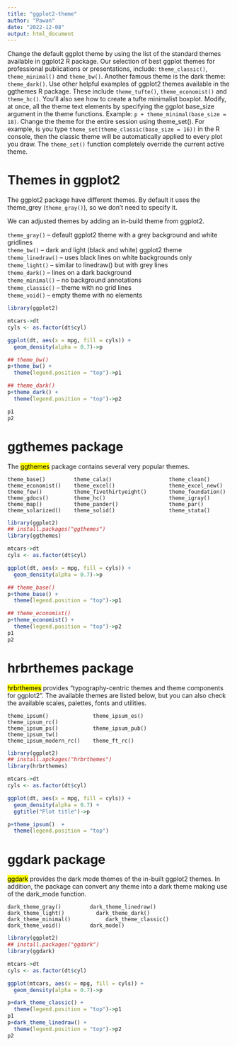 ```yaml
---
title: "ggplot2-theme"
author: "Pawan"
date: "2022-12-08"
output: html_document
---
```


Change the default ggplot theme by using the list of the standard themes available in ggplot2 R package. Our selection of best ggplot themes for professional publications or presentations, include: ```theme_classic()```, ```theme_minimal()``` and ```theme_bw()```. Another famous theme is the dark theme: ```theme_dark()```.
Use other helpful examples of ggplot2 themes available in the ggthemes R package. These include ```theme_tufte()```, ```theme_economist()``` and ```theme_hc()```. You’ll also see how to create a tufte minimalist boxplot.
Modify, at once, all the theme text elements by specifying the ggplot base_size argument in the theme functions. Example: ```p + theme_minimal(base_size = 18)```.
Change the theme for the entire session using theme_set(). For example, is you type ```theme_set(theme_classic(base_size = 16))``` in the R console, then the classic theme will be automatically applied to every plot you draw. The ```theme_set()``` function completely override the current active theme.


# Themes in ggplot2

The ggplot2 package have different themes. By default it uses the theme_grey (```theme_gray()```), so we don’t need to specify it.

We can adjusted themes by adding an in-build theme from ggplot2.

```theme_gray()``` – default ggplot2 theme with a grey background and white gridlines   
```theme_bw()``` – dark and light (black and white) ggplot2 theme    
```theme_linedraw()``` – uses black lines on white backgrounds only    
```theme_light()``` – similar to linedraw() but with grey lines    
```theme_dark()``` – lines on a dark background    
```theme_minimal()``` – no background annotations    
```theme_classic()``` – theme with no grid lines  
```theme_void()``` – empty theme with no elements    


```r
library(ggplot2)

mtcars->dt
cyls <- as.factor(dt$cyl)

ggplot(dt, aes(x = mpg, fill = cyls)) +
  geom_density(alpha = 0.7)->p

## theme_bw()
p+theme_bw() +
  theme(legend.position = "top")->p1 

## theme_dark()
p+theme_dark() +
  theme(legend.position = "top")->p2 

p1
p2
```

# ggthemes package

The <mark>ggthemes</mark> package contains several very popular themes.

```
theme_base()         theme_cala()                  theme_clean()
theme_economist()    theme_excel()                 theme_excel_new()
theme_few()          theme_fivethirtyeight()       theme_foundation()
theme_gdocs()        theme_hc()                    theme_igray()
theme_map()          theme_pander()                theme_par()
theme_solarized()    theme_solid()                 theme_stata()
```

```r
library(ggplot2)
## install.packages("ggthemes")
library(ggthemes)

mtcars->dt
cyls <- as.factor(dt$cyl)

ggplot(dt, aes(x = mpg, fill = cyls)) +
  geom_density(alpha = 0.7)->p

## theme_base()
p+theme_base() +
  theme(legend.position = "top")->p1

## theme_economist()
p+theme_economist() +
  theme(legend.position = "top")->p2
p1
p2


```

                 

# hrbrthemes package

<mark>hrbrthemes</mark> provides “typography-centric themes and theme components for ggplot2”. The available themes are listed below, but you can also check the available scales, palettes, fonts and utilities.

```
theme_ipsum()              theme_ipsum_es()             theme_ipsum_rc()
theme_ipsum_ps()           theme_ipsum_pub()            theme_ipsum_tw()
theme_ipsum_modern_rc()    theme_ft_rc()
```
       
```r
library(ggplot2)
## install.apckages("hrbrthemes")
library(hrbrthemes)

mtcars->dt
cyls <- as.factor(dt$cyl)

ggplot(dt, aes(x = mpg, fill = cyls)) +
  geom_density(alpha = 0.7) + 
  ggtitle("Plot title")->p

p+theme_ipsum()  +
  theme(legend.position = "top")

```
 
# ggdark package

<mark>ggdark</mark> provides the dark mode themes of the in-built ggplot2 themes. In addition, the package can convert any theme into a dark theme making use of the dark_mode function.

```
dark_theme_gray()         dark_theme_linedraw()          dark_theme_light()          dark_theme_dark()         dark_theme_minimal()           dark_theme_classic()        dark_theme_void()         dark_mode()
```

```r
library(ggplot2)
## install.packages("ggdark")
library(ggdark)

mtcars->dt
cyls <- as.factor(dt$cyl)

ggplot(mtcars, aes(x = mpg, fill = cyls)) +
  geom_density(alpha = 0.7)->p

p+dark_theme_classic() +
  theme(legend.position = "top")->p1 
p1
p+dark_theme_linedraw() +
  theme(legend.position = "top")->p2 
p2

```


<!-- # ggthemr package -->

<!-- Note that you will need to call <mark>ggthemr_reset()</mark> to reset to the default ggplot2 theme. -->

<!-- The ggthemr package works different than the other packages. Instead of using the theme function and set a theme you can set a theme globally making use of the <mark>ggthemr</mark> function and passing the theme as string as argument. -->

<!-- ``` -->
<!-- ggthemr("flat")           ggthemr("flat dark")          ggthemr("camouflage") -->
<!-- ggthemr("carrot")         ggthemr("chalk")              ggthemr("copper") -->
<!-- ggthemr("dust")           ggthemr("earth")              ggthemr("fresh") -->
<!-- ggthemr("grape")          ggthemr("grass")              ggthemr("greyscale") -->
<!-- ggthemr("light")          ggthemr("lilac")              ggthemr("pale") -->
<!-- ggthemr("sea")            ggthemr("sky")                ggthemr("solarized") -->
<!-- ``` -->


<!-- ```{r} -->
<!-- library(ggplot2) -->
<!-- ##devtools::install_github('Mikata-Project/ggthemr') -->
<!-- library(ggthemr) -->

<!-- mtcars->dt -->
<!-- cyls <- as.factor(dt$cyl) -->

<!-- ggthemr("flat") -->

<!-- ggplot(dt, aes(x = mpg, fill = cyls)) + -->
<!--   geom_density(alpha = 0.7) + -->
<!--   theme(legend.position = "top")  -->
<!-- ``` -->



<!-- # ggtech package -->
<!-- The <mark>ggtech</mark> package provides themes inspired by tech companies, such as Airbnb, Google, Twitter or Facebook. -->

<!-- ``` -->
<!-- theme_tech(theme="airbnb")               theme_tech(theme="etsy") -->
<!-- theme_tech(theme="facebook")             theme_tech(theme="google") -->
<!-- theme_tech(theme="tiwtter")              theme_airbnb_fancy() -->
<!-- ``` -->

<!-- ```{r} -->
<!-- library(ggplot2) -->
<!-- ##devtools::install_github("ricardo-bion/ggtech",  -->
<!-- ##                          dependencies=TRUE) -->
<!-- library(ggtech) -->

<!-- mtcars->dt -->
<!-- cyls <- as.factor(dt$cyl) -->

<!-- ggplot(dt, aes(x = mpg, fill = cyls)) + -->
<!--   geom_density(alpha = 0.7) + -->
<!--   ggtitle("Title of the plot") +  -->
<!--   theme_tech(theme = "airbnb") + -->
<!--   scale_fill_tech(theme = "airbnb") + -->
<!--   theme(legend.position = "top")  -->

<!-- ggplot(dt, aes(x = mpg, fill = cyls)) + -->
<!--   geom_density(alpha = 0.7) + -->
<!--   ggtitle("Title of the plot") +  -->
<!--   theme_tech(theme = "facebook") + -->
<!--   scale_fill_tech(theme = "facebook") + -->
<!--   theme(legend.position = "top")  -->
<!-- ``` -->

<!-- # Set an active theme -->
<!-- The theme_set function can be used to set a theme globally. In the following example we are setting the in-built theme_dark to all the generated plots. Then, you can you back to the default theme as follows. -->

<!-- ```{r} -->
<!-- library(ggplot2) -->

<!-- # Global theme -->
<!-- old <- theme_set(theme_dark()) -->

<!-- cyls <- as.factor(mtcars$cyl) -->

<!-- ggplot(mtcars, aes(x = mpg, fill = cyls)) + -->
<!--   geom_density(alpha = 0.7) + -->
<!--   theme(legend.position = "top") -->

<!-- # Reset to default -->
<!-- theme_set(old)  -->
<!-- ```  -->
